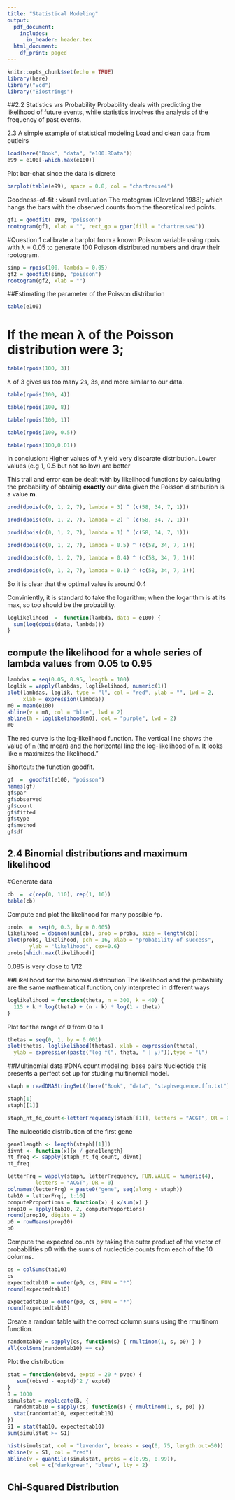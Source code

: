 ```yaml
---
title: "Statistical Modeling"
output:
  pdf_document:
    includes:
      in_header: header.tex
  html_document:
    df_print: paged
---
```


```r
knitr::opts_chunk$set(echo = TRUE)
library(here)
library("vcd")
library("Biostrings")
```

##2.2 Statistics vrs Probability
Probability deals with predicting the likelihood of future events, while statistics involves the analysis of the frequency of past events. 

2.3 A simple example of statistical modeling
Load and clean data from outleirs
```r
load(here("Book", "data", "e100.RData"))
e99 = e100[-which.max(e100)]
```

Plot bar-chat since the data is dicrete
```r
barplot(table(e99), space = 0.8, col = "chartreuse4")
```
Goodness-of-fit : visual evaluation
The rootogram (Cleveland 1988); which hangs the bars with the observed counts from the theoretical red points. 

```r
gf1 = goodfit( e99, "poisson")
rootogram(gf1, xlab = "", rect_gp = gpar(fill = "chartreuse4"))
```

#Question 1
calibrate a barplot from a known Poisson variable using rpois with λ = 0.05 to generate 100 Poisson distributed numbers and draw their rootogram.

```r
simp = rpois(100, lambda = 0.05)
gf2 = goodfit(simp, "poisson")
rootogram(gf2, xlab = "")
```

##Estimating the parameter of the Poisson distribution
```r
table(e100)
```

# If the mean λ of the Poisson distribution were 3;
```r
table(rpois(100, 3))
```

λ of 3 gives us too many 2s, 3s, and more similar to our data.

```r
table(rpois(100, 4))
```

```r
table(rpois(100, 8))
```

```r
table(rpois(100, 1))
```

```r
table(rpois(100, 0.5))
```

```r
table(rpois(100,0.01))
```
In conclusion: Higher values of λ yield very disparate distribution. Lower values (e.g 1, 0.5 but not so low) are better

This trail and error can be dealt with by likelihood functions by calculating the probability of obtainig **exactly** our data given the Poisson distribution is a value **m**.

```r
prod(dpois(c(0, 1, 2, 7), lambda = 3) ^ (c(58, 34, 7, 1)))
```
```r
prod(dpois(c(0, 1, 2, 7), lambda = 2) ^ (c(58, 34, 7, 1)))
```

```r
prod(dpois(c(0, 1, 2, 7), lambda = 1) ^ (c(58, 34, 7, 1)))
```

```r
prod(dpois(c(0, 1, 2, 7), lambda = 0.5) ^ (c(58, 34, 7, 1)))
```

```r
prod(dpois(c(0, 1, 2, 7), lambda = 0.4) ^ (c(58, 34, 7, 1)))
```

```r
prod(dpois(c(0, 1, 2, 7), lambda = 0.1) ^ (c(58, 34, 7, 1)))
```
So it is clear that the optimal value is around 0.4

Conviniently, it is standard to take the logarithm; when the logarithm is at its max, so too should be the probability. 


```r
loglikelihood  =  function(lambda, data = e100) {
  sum(log(dpois(data, lambda)))
}
```

##  compute the likelihood for a whole series of lambda values from 0.05 to 0.95 

```r
lambdas = seq(0.05, 0.95, length = 100)
loglik = vapply(lambdas, loglikelihood, numeric(1))
plot(lambdas, loglik, type = "l", col = "red", ylab = "", lwd = 2,
     xlab = expression(lambda))
m0 = mean(e100)
abline(v = m0, col = "blue", lwd = 2)
abline(h = loglikelihood(m0), col = "purple", lwd = 2)
m0
```

The red curve is the log-likelihood function. The vertical line shows the value of `m` (the mean) and the horizontal line the log-likelihood of `m`. It looks like `m` maximizes the likelihood."


Shortcut: the function goodfit.
```r
gf  =  goodfit(e100, "poisson")
names(gf)
gf$par
gf$observed
gf$count
gf$fitted
gf$type
gf$method
gf$df
```

## 2.4 Binomial distributions and maximum likelihood
#Generate data
```r
cb  =  c(rep(0, 110), rep(1, 10))
table(cb)
```


Compute and plot the likelihood for many possible ^p.
```r
probs  =  seq(0, 0.3, by = 0.005)
likelihood = dbinom(sum(cb), prob = probs, size = length(cb))
plot(probs, likelihood, pch = 16, xlab = "probability of success",
       ylab = "likelihood", cex=0.6)
probs[which.max(likelihood)]
```

0.085 is very close to 1/12



##Likelihood for the binomial distribution
The likelihood and the probability are the same mathematical function, only interpreted in different ways
```r
loglikelihood = function(theta, n = 300, k = 40) {
  115 + k * log(theta) + (n - k) * log(1 - theta)
}
```

Plot for the range of θ from 0 to 1
```r
thetas = seq(0, 1, by = 0.001)
plot(thetas, loglikelihood(thetas), xlab = expression(theta),
  ylab = expression(paste("log f(", theta, " | y)")),type = "l")
```

##Multinomial data
#DNA count modeling: base pairs
Nucleotide this presents a perfect set up for studing multinomial model.

```r
staph = readDNAStringSet((here("Book", "data", "staphsequence.ffn.txt")), "fasta")

staph[1]
staph[[1]]

staph_nt_fq_count<-letterFrequency(staph[[1]], letters = "ACGT", OR = 0)
```

The nulceotide distribution of the first gene
```r
gene1length <- length(staph[[1]])
divnt <- function(x){x / gene1length}
nt_freq <- sapply(staph_nt_fq_count, divnt)
nt_freq
```

```r
letterFrq = vapply(staph, letterFrequency, FUN.VALUE = numeric(4),
         letters = "ACGT", OR = 0)
colnames(letterFrq) = paste0("gene", seq(along = staph))
tab10 = letterFrq[, 1:10]
computeProportions = function(x) { x/sum(x) }
prop10 = apply(tab10, 2, computeProportions)
round(prop10, digits = 2)
p0 = rowMeans(prop10)
p0
```

Compute the expected counts by taking the outer product of the vector of probabilities p0 with the sums of nucleotide counts from each of the 10 columns.

```r
cs = colSums(tab10)
cs
expectedtab10 = outer(p0, cs, FUN = "*")
round(expectedtab10)

expectedtab10 = outer(p0, cs, FUN = "*")
round(expectedtab10)
```

Create a random table with the correct column sums using the rmultinom function. 
```r
randomtab10 = sapply(cs, function(s) { rmultinom(1, s, p0) } )
all(colSums(randomtab10) == cs)
```

Plot the distribution

```r
stat = function(obsvd, exptd = 20 * pvec) {
   sum((obsvd - exptd)^2 / exptd)
}
B = 1000
simulstat = replicate(B, {
  randomtab10 = sapply(cs, function(s) { rmultinom(1, s, p0) })
  stat(randomtab10, expectedtab10)
})
S1 = stat(tab10, expectedtab10)
sum(simulstat >= S1)

hist(simulstat, col = "lavender", breaks = seq(0, 75, length.out=50))
abline(v = S1, col = "red")
abline(v = quantile(simulstat, probs = c(0.95, 0.99)),
       col = c("darkgreen", "blue"), lty = 2)
```

## Chi-Squared Distribution